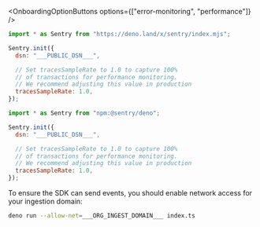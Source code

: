 <OnboardingOptionButtons options={["error-monitoring", "performance"]} />

```javascript {tabTitle: Deno}  {"onboardingOptions": {"performance": "5-9" }}
import * as Sentry from "https://deno.land/x/sentry/index.mjs";

Sentry.init({
  dsn: "___PUBLIC_DSN___",

  // Set tracesSampleRate to 1.0 to capture 100%
  // of transactions for performance monitoring.
  // We recommend adjusting this value in production
  tracesSampleRate: 1.0,
});
```

```javascript {tabTitle: npm} {"onboardingOptions": {"performance": "5-9" }}
import * as Sentry from "npm:@sentry/deno";

Sentry.init({
  dsn: "___PUBLIC_DSN___",

  // Set tracesSampleRate to 1.0 to capture 100%
  // of transactions for performance monitoring.
  // We recommend adjusting this value in production
  tracesSampleRate: 1.0,
});
```

To ensure the SDK can send events, you should enable network access for your
ingestion domain:

```bash
deno run --allow-net=___ORG_INGEST_DOMAIN___ index.ts
```
